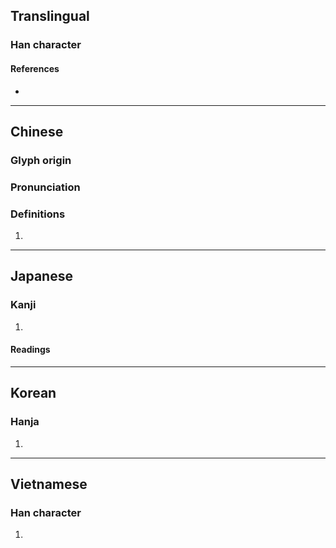 {{character info/new}}
==Translingual==

===Han character===
{{Han char|rn=30|rad=口|as=08|sn=11|four=64081|canj=RTMC|ids=⿰口其}}

====References====
* {{Han ref|kx=0193.140|dkj=03758|dj=0413.140|hdz=10636.080|uh=552D|ud=21805|bh=D4A7|bd=54439}}

----

==Chinese==
{{zh-forms}}

===Glyph origin===
{{Han etym}}

===Pronunciation===
{{zh-pron
|m=qì
|c=kei3
|mc=y
|oc=y
|cat=
}}

===Definitions===
{{zh-hanzi}}

# {{rfdef|zh}}

----

==Japanese==

===Kanji===
{{ja-kanji|grade=|rs=口08}}

# {{rfdef|ja|sort=口08}}

====Readings====
{{ja-readings
|goon=こ
|kanon=き
|kun=あざむ-く, おろ-か
}}

----

==Korean==

===Hanja===
{{ko-hanja|hangeul=기|rv=gi|mr=ki}}

# {{rfdef|ko|sort=口08}}

----

==Vietnamese==

===Han character===
{{vi-hantu|cười|rs=口08}}

# {{rfdef|vi|sort=口08}}